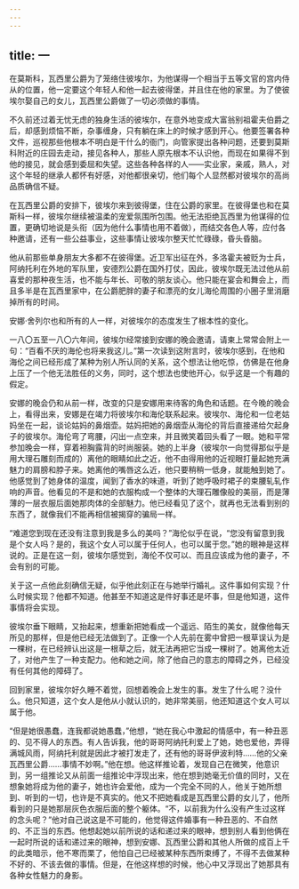 ```yaml
---
---
---
```

title: 一
---



在莫斯科，瓦西里公爵为了笼络住彼埃尔，为他谋得一个相当于五等文官的宫内侍从的位置，他一定要这个年轻人和他一起去彼得堡，并且住在他的家里。为了使彼埃尔娶自己的女儿，瓦西里公爵做了一切必须做的事情。

不久前还过着无忧无虑的独身生活的彼埃尔，在意外地变成大富翁别祖霍夫伯爵之后，却感到烦恼不断，杂事缠身，只有躺在床上的时候才感到开心。他要签署各种文件，巡视那些他根本不明白是干什么的衙门，向管家提出各种问题，还要到莫斯科附近的庄园去走动，接见各种人，那些人原先根本不认识他，而现在如果得不到他的接见，就会感到委屈和失望。这些各种各样的人——实业家，亲戚，熟人，对这个年轻的继承人都怀有好感，对他都很亲切，他们每个人显然都对彼埃尔的高尚品质确信不疑。

在瓦西里公爵的安排下，彼埃尔来到彼得堡，住在公爵的家里。在彼得堡也和在莫斯科一样，彼埃尔继续被温柔的宠爱氛围所包围。他无法拒绝瓦西里为他谋得的位置，更确切地说是头衔（因为他什么事情也用不着做），而结交各色人等，应付各种邀请，还有一些公益事业，这些事情让彼埃尔整天忙忙碌碌，昏头昏脑。

他从前那些单身朋友大多都不在彼得堡。近卫军出征在外，多洛霍夫被贬为士兵，阿纳托利在外地的军队里，安德烈公爵在国外打仗，因此，彼埃尔既无法过他从前喜爱的那种夜生活，也不能与年长、可敬的朋友谈心。他只能在宴会和舞会上，而且多半是在瓦西里家中，在公爵肥胖的妻子和漂亮的女儿海伦周围的小圈子里消磨掉所有的时间。

安娜·舍列尔也和所有的人一样，对彼埃尔的态度发生了根本性的变化。

一八〇五至一八〇六年间，彼埃尔经常接到安娜的晚会邀请，请柬上常常会附上一句：“百看不厌的海伦也将来我这儿。”第一次读到这附言时，彼埃尔感到，在他和海伦之间已经形成了某种为别人所认同的关系，这个想法让他吃惊，仿佛是在他身上压了一个他无法胜任的义务，同时，这个想法也使他开心，似乎这是一个有趣的假定。

安娜的晚会仍和从前一样，改变的只是安娜用来待客的角色和话题。在今晚的晚会上，看得出来，安娜是在竭力将彼埃尔和海伦联系起来。彼埃尔、海伦和一位老姑妈坐在一起，谈论姑妈的鼻烟壶。姑妈把她的鼻烟壶从海伦的背后直接递给欠起身子的彼埃尔。海伦弯了弯腰，闪出一点空来，并且微笑着回头看了一眼。她和平常参加晚会一样，穿着袒胸露背的时尚服装。她的上半身（彼埃尔一向觉得那似乎是用大理石雕刻而成的）离他的眼睛如此之近，他不由得用他的近视眼打量起她充满魅力的肩膀和脖子来。她离他的嘴唇这么近，他只要稍稍一低身，就能触到她了。他感觉到了她身体的温度，闻到了香水的味道，听到了她呼吸时裙子的束腰轧轧作响的声音。他看见的不是和她的衣服构成一个整体的大理石雕像般的美丽，而是薄薄的一层衣服后面她那肉体的全部魅力。他已经看见了这个，就再也无法看到别的东西了，就像我们不能再相信被揭穿的骗局一样。

“难道您到现在还没有注意到我是多么的美吗？”海伦似乎在说，“您没有留意到我是个女人吗？是的，我这个女人可以属于任何人，也可以属于您。”她的眼神是这样说的。正是在这一刻，彼埃尔感觉到，海伦不仅可以、而且应该成为他的妻子，不会有别的可能。

关于这一点他此刻确信无疑，似乎他此刻正在与她举行婚礼。这件事如何实现？什么时候实现？他都不知道。他甚至不知道这是件好事还是坏事，但是他知道，这件事情将会实现。

彼埃尔垂下眼睛，又抬起来，想重新把她看成一个遥远、陌生的美女，就像他每天所见的那样，但是他已经无法做到了。正像一个人先前在雾中曾把一根草误认为是一棵树，在已经辨认出这是一根草之后，就无法再把它当成一棵树了。她离他太近了，对他产生了一种支配力。他和她之间，除了他自己的意志的障碍之外，已经没有任何其他的障碍了。

回到家里，彼埃尔好久睡不着觉，回想着晚会上发生的事。发生了什么呢？没什么。他只知道，这个女人是他从小就认识的，她非常美丽，他还知道这个女人可以属于他。

“但是她很愚蠢，连我都说她愚蠢，”他想，“她在我心中激起的情感中，有一种丑恶的、见不得人的东西。有人告诉我，他的哥哥阿纳托利爱上了她，她也爱他，弄得满城风雨，阿纳托利就是因此才被打发走了，还有他的哥哥伊波利特……他的父亲瓦西里公爵……事情不妙啊。”他在想。他这样推论着，发现自己在微笑，他意识到，另一组推论又从前面一组推论中浮现出来，他在想到她毫无价值的同时，又在想象她将成为他的妻子，她也许会爱他，成为一个完全不同的人，他关于她所想到、听到的一切，也许是不真实的。他又不把她看成是瓦西里公爵的女儿了，他所看到的只是她那层灰色衣服后面的整个躯体。“不，以前我为什么没有产生过这样的念头呢？”他对自己说这是不可能的，他觉得这件婚事有一种丑恶的、不自然的、不正当的东西。他想起她以前所说的话和递过来的眼神，想到别人看到他俩在一起时所说的话和递过来的眼神，想到安娜、瓦西里公爵和其他人所做的成百上千的此类暗示，他不寒而栗了，他怕自己已经被某种东西所束缚了，不得不去做某种不好的、不该去做的事情。但是，在他这样想的时候，他心中又浮现出了她那具有各种女性魅力的身影。